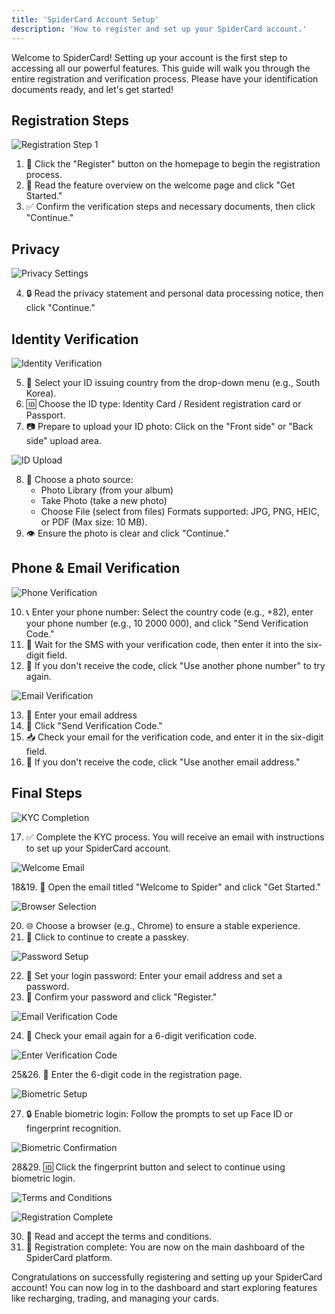 ```yaml
---
title: 'SpiderCard Account Setup'
description: 'How to register and set up your SpiderCard account.'
---
```


<Info>
Welcome to SpiderCard! Setting up your account is the first step to accessing all our powerful features. This guide will walk you through the entire registration and verification process. Please have your identification documents ready, and let's get started!
</Info>

## Registration Steps

![Registration Step 1](https://milways.gitbook.io/~gitbook/image?url=https%3A%2F%2F905664024-files.gitbook.io%2F%7E%2Ffiles%2Fv0%2Fb%2Fgitbook-x-prod.appspot.com%2Fo%2Fspaces%252FBdfmzoYxBtV1Xo4FcaHt%252Fuploads%252Fd4OpzgOU0irJwc2c4hYJ%252F13.png%3Falt%3Dmedia%26token%3D2a651b04-2415-4ee7-9915-0167a7bd6da8&width=768&dpr=4&quality=100&sign=9efe4885&sv=2)

1. 📝 Click the "Register" button on the homepage to begin the registration process.
2. 📖 Read the feature overview on the welcome page and click "Get Started."
3. ✅ Confirm the verification steps and necessary documents, then click "Continue."

## Privacy

![Privacy Settings](https://milways.gitbook.io/~gitbook/image?url=https%3A%2F%2F905664024-files.gitbook.io%2F%7E%2Ffiles%2Fv0%2Fb%2Fgitbook-x-prod.appspot.com%2Fo%2Fspaces%252FBdfmzoYxBtV1Xo4FcaHt%252Fuploads%252FmT5WPmm2152kncCkHxa0%252F14.png%3Falt%3Dmedia%26token%3D863bcc33-f17c-48a3-b053-6fa4433e3065&width=768&dpr=4&quality=100&sign=1ca21b60&sv=2)

4. 🔒 Read the privacy statement and personal data processing notice, then click "Continue."

## Identity Verification

![Identity Verification](https://milways.gitbook.io/~gitbook/image?url=https%3A%2F%2F905664024-files.gitbook.io%2F%7E%2Ffiles%2Fv0%2Fb%2Fgitbook-x-prod.appspot.com%2Fo%2Fspaces%252FBdfmzoYxBtV1Xo4FcaHt%252Fuploads%252FX7a86vuQWE0KRfyXqRIX%252F4.png%3Falt%3Dmedia%26token%3D3e0a4a77-9959-4159-a6a0-44258613650e&width=768&dpr=4&quality=100&sign=28f85c19&sv=2)

5. 📄 Select your ID issuing country from the drop-down menu (e.g., South Korea).
6. 🆔 Choose the ID type: Identity Card / Resident registration card or Passport.
7. 📷 Prepare to upload your ID photo:
   Click on the "Front side" or "Back side" upload area.

![ID Upload](https://milways.gitbook.io/~gitbook/image?url=https%3A%2F%2F905664024-files.gitbook.io%2F%7E%2Ffiles%2Fv0%2Fb%2Fgitbook-x-prod.appspot.com%2Fo%2Fspaces%252FBdfmzoYxBtV1Xo4FcaHt%252Fuploads%252FHlCQ7hsLFmpuRHADZ3ab%252F16.png%3Falt%3Dmedia%26token%3D70cbe730-61d5-43b8-a36f-6174397425eb&width=768&dpr=4&quality=100&sign=b093a506&sv=2)

8. 📱 Choose a photo source:
   - Photo Library (from your album)
   - Take Photo (take a new photo)
   - Choose File (select from files)
   Formats supported: JPG, PNG, HEIC, or PDF (Max size: 10 MB).
9. 👁 Ensure the photo is clear and click "Continue."

## Phone & Email Verification

![Phone Verification](https://milways.gitbook.io/~gitbook/image?url=https%3A%2F%2F905664024-files.gitbook.io%2F%7E%2Ffiles%2Fv0%2Fb%2Fgitbook-x-prod.appspot.com%2Fo%2Fspaces%252FBdfmzoYxBtV1Xo4FcaHt%252Fuploads%252FOAta6mxiUJC4FcN2KHSg%252F17.png%3Falt%3Dmedia%26token%3D45b23f83-1751-406b-836b-eca86742a062&width=768&dpr=4&quality=100&sign=dfa260c1&sv=2)

10. 📞 Enter your phone number:
    Select the country code (e.g., +82), enter your phone number (e.g., 10 2000 000), and click "Send Verification Code."
11. 📲 Wait for the SMS with your verification code, then enter it into the six-digit field.
12. 🔄 If you don't receive the code, click "Use another phone number" to try again.

![Email Verification](https://files.gitbook.com/v0/b/gitbook-x-prod.appspot.com/o/spaces%2FBdfmzoYxBtV1Xo4FcaHt%2Fuploads%2F6kFiePKhqX31pP1SBjIj%2Fimage.png?alt=media&token=ef76f0e0-3270-46b2-bbe2-69f8886dd768)

13. 📧 Enter your email address
14. 📝 Click "Send Verification Code."
15. 📥 Check your email for the verification code, and enter it in the six-digit field.
16. 🔄 If you don't receive the code, click "Use another email address."

## Final Steps

![KYC Completion](https://milways.gitbook.io/~gitbook/image?url=https%3A%2F%2F905664024-files.gitbook.io%2F%7E%2Ffiles%2Fv0%2Fb%2Fgitbook-x-prod.appspot.com%2Fo%2Fspaces%252FBdfmzoYxBtV1Xo4FcaHt%252Fuploads%252Fi8zl8QKrgPt0rNL9KZw9%252F20.png%3Falt%3Dmedia%26token%3D81a7d8a7-10ef-408d-b230-0da78d9ff7bd&width=768&dpr=4&quality=100&sign=e1bfbbd1&sv=2)

17. ✅ Complete the KYC process. 
    You will receive an email with instructions to set up your SpiderCard account.

![Welcome Email](https://milways.gitbook.io/~gitbook/image?url=https%3A%2F%2F905664024-files.gitbook.io%2F%7E%2Ffiles%2Fv0%2Fb%2Fgitbook-x-prod.appspot.com%2Fo%2Fspaces%252FBdfmzoYxBtV1Xo4FcaHt%252Fuploads%252Fc6uFJsgoAmfbkfCV19Ni%252F21.png%3Falt%3Dmedia%26token%3Dad2e9ea1-3a6b-45e2-861b-74f89b673eb8&width=768&dpr=4&quality=100&sign=dfd49318&sv=2)

18&19. 📩 Open the email titled "Welcome to Spider" and click "Get Started."

![Browser Selection](https://milways.gitbook.io/~gitbook/image?url=https%3A%2F%2F905664024-files.gitbook.io%2F%7E%2Ffiles%2Fv0%2Fb%2Fgitbook-x-prod.appspot.com%2Fo%2Fspaces%252FBdfmzoYxBtV1Xo4FcaHt%252Fuploads%252FOHeUV2dI91NyZmttB7bh%252Fimage.png%3Falt%3Dmedia%26token%3Dec57650b-690f-470e-99d1-5bd6b064cefb&width=768&dpr=1&quality=100&sign=2a4e0af3&sv=2)

20. 🌐 Choose a browser (e.g., Chrome) to ensure a stable experience.
21. 📱 Click to continue to create a passkey.

![Password Setup](https://milways.gitbook.io/~gitbook/image?url=https%3A%2F%2F905664024-files.gitbook.io%2F%7E%2Ffiles%2Fv0%2Fb%2Fgitbook-x-prod.appspot.com%2Fo%2Fspaces%252FBdfmzoYxBtV1Xo4FcaHt%252Fuploads%252FS8lsJOw0ASGzupq5uqhq%252Fimage.png%3Falt%3Dmedia%26token%3D976f8059-6e03-45cd-9459-97b92db669b3&width=768&dpr=1&quality=100&sign=5165930b&sv=2)

22. 🔐 Set your login password:
    Enter your email address and set a password.
23. 🔄 Confirm your password and click "Register."

![Email Verification Code](https://milways.gitbook.io/~gitbook/image?url=https%3A%2F%2F905664024-files.gitbook.io%2F%7E%2Ffiles%2Fv0%2Fb%2Fgitbook-x-prod.appspot.com%2Fo%2Fspaces%252FBdfmzoYxBtV1Xo4FcaHt%252Fuploads%252F65ndXsnyBhcldEGDAAFP%252Fimage.png%3Falt%3Dmedia%26token%3D444e2854-2367-4474-855e-be57dd6e6c32&width=768&dpr=1&quality=100&sign=c3c535e2&sv=2)

24. 📧 Check your email again for a 6-digit verification code.

![Enter Verification Code](https://milways.gitbook.io/~gitbook/image?url=https%3A%2F%2F905664024-files.gitbook.io%2F%7E%2Ffiles%2Fv0%2Fb%2Fgitbook-x-prod.appspot.com%2Fo%2Fspaces%252FBdfmzoYxBtV1Xo4FcaHt%252Fuploads%252F5tiu9dWr7mSTPWgmVQVy%252Fimage.png%3Falt%3Dmedia%26token%3D665b27df-2510-4aa3-91fe-140299a9afe6&width=768&dpr=1&quality=100&sign=7af60aca&sv=2)

25&26. 🔢 Enter the 6-digit code in the registration page.

![Biometric Setup](https://milways.gitbook.io/~gitbook/image?url=https%3A%2F%2F905664024-files.gitbook.io%2F%7E%2Ffiles%2Fv0%2Fb%2Fgitbook-x-prod.appspot.com%2Fo%2Fspaces%252FBdfmzoYxBtV1Xo4FcaHt%252Fuploads%252FhKHwqenEJynR940Q58aX%252Fimage.png%3Falt%3Dmedia%26token%3D3194c75e-c8fb-425f-8758-a36e95112d4a&width=768&dpr=1&quality=100&sign=a7ff6677&sv=2)

27. 🔒 Enable biometric login:
    Follow the prompts to set up Face ID or fingerprint recognition.

![Biometric Confirmation](https://milways.gitbook.io/~gitbook/image?url=https%3A%2F%2F905664024-files.gitbook.io%2F%7E%2Ffiles%2Fv0%2Fb%2Fgitbook-x-prod.appspot.com%2Fo%2Fspaces%252FBdfmzoYxBtV1Xo4FcaHt%252Fuploads%252FgCJ5ai6E08i1OAaWVh4i%252Fimage.png%3Falt%3Dmedia%26token%3D23bc4309-59e4-427b-a6a8-fdd9248d346d&width=768&dpr=1&quality=100&sign=501e294b&sv=2)

28&29. 🆔 Click the fingerprint button and select to continue using biometric login.

![Terms and Conditions](https://milways.gitbook.io/~gitbook/image?url=https%3A%2F%2F905664024-files.gitbook.io%2F%7E%2Ffiles%2Fv0%2Fb%2Fgitbook-x-prod.appspot.com%2Fo%2Fspaces%252FBdfmzoYxBtV1Xo4FcaHt%252Fuploads%252FGWRQbBYoDBfz6o1VUnBO%252F28.png%3Falt%3Dmedia%26token%3D4c1c1fb0-59e0-4a88-99d9-236099c27a86&width=768&dpr=1&quality=100&sign=312b7a7b&sv=2)

![Registration Complete](https://milways.gitbook.io/~gitbook/image?url=https%3A%2F%2F905664024-files.gitbook.io%2F%7E%2Ffiles%2Fv0%2Fb%2Fgitbook-x-prod.appspot.com%2Fo%2Fspaces%252FBdfmzoYxBtV1Xo4FcaHt%252Fuploads%252F6X7PqDUCShP6JjvhIQfU%252Fimage.png%3Falt%3Dmedia%26token%3D314e68de-1b30-4094-90c7-d1d951acdcd9&width=768&dpr=1&quality=100&sign=7f68b110&sv=2)

30. 📜 Read and accept the terms and conditions.
31. 🎉 Registration complete:
    You are now on the main dashboard of the SpiderCard platform.

<Card title="Next Step: Explore Dashboard" icon="gauge-high" href="https://pro.spidercard.io">
  Congratulations on successfully registering and setting up your SpiderCard account! You can now log in to the dashboard and start exploring features like recharging, trading, and managing your cards.
</Card>
